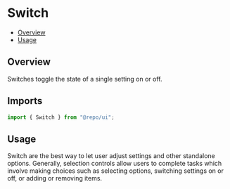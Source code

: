 

<Meta of={SwitchStories} />

# Switch

- [Overview](#overview)
- [Usage](#usage)

## Overview

Switches toggle the state of a single setting on or off.

## Imports

```js
import { Switch } from "@repo/ui";
```

## Usage

Switch are the best way to let user adjust settings and other standalone options.
Generally, selection controls allow users to complete tasks which involve making choices such as selecting options, switching settings on or off, or adding or removing items.
